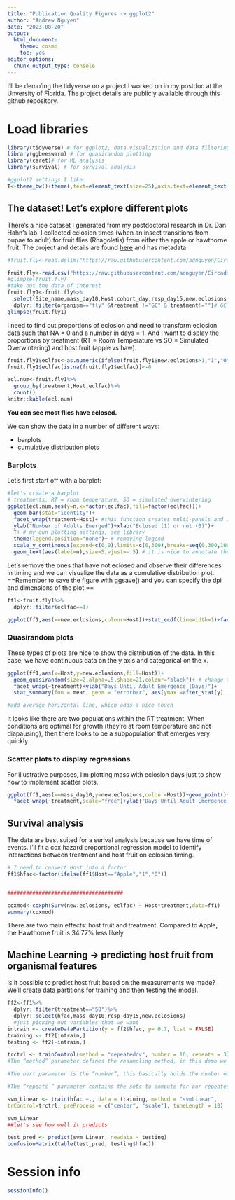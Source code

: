 ```yaml
---
title: "Publication Quality Figures -> ggplot2"
author: "Andrew Nguyen"
date: "2023-08-20"
output: 
  html_document: 
    theme: cosmo
    toc: yes
editor_options: 
  chunk_output_type: console
---
```


I'll be demo'ing the tidyverse on a project I worked on in my postdoc at the Unversity of Florida. The project details are publicly available through this github repository. 


# Load libraries 

```r
library(tidyverse) # for ggplot2, data visualization and data filtering with dplyr 
library(ggbeeswarm) # for quasirandom plotting
library(caret)# for ML analysis
library(survival) # for survival analysis

#ggplot2 settings I like: 
T<-theme_bw()+theme(,text=element_text(size=25),axis.text=element_text(size=18), panel.grid.major=element_blank(), panel.grid.minor.x = element_blank(), panel.grid = element_blank(), legend.key = element_blank(),axis.title.y=element_text(margin=margin(t=0,r=15,b=0,l=0)),axis.title.x=element_text(margin=margin(t=15,r=,b=0,l=0)))#+ theme(legend.position="none")
```

## The dataset! Let's explore different plots

There's a nice dataset I generated from my postdoctoral research in Dr. Dan Hahn's lab. I collected eclosion times (when an insect transitions from pupae to adult) for fruit flies (Rhagoletis) from either the apple or hawthorne fruit. The project and details are found [here](https://github.com/adnguyen/Circadian_rhythm_runs_seasonal_timing) and has metadata. 

```r
#fruit.fly<-read.delim("https://raw.githubusercontent.com/adnguyen/Circadian_rhythm_runs_seasonal_timing/master/Data/2018-08-14_master_data_slice.csv")

fruit.fly<-read.csv("https://raw.githubusercontent.com/adnguyen/Circadian_rhythm_runs_seasonal_timing/master/Scripts_analyses/05_master_dataset_eclosions_IDs.csv")
#glimpse(fruit.fly)
#take out the data of interest
fruit.fly1<-fruit.fly%>%
  select(Site_name,mass_day10,Host,cohort_day,resp_day15,new.eclosions,organism,treatment)%>%
  dplyr::filter(organism=="fly" &treatment !="GC" & treatment!="")# GC = genetic controls, those were saved for genomic analyses and we're just focusing on eclosion of flies (not the parasites)
glimpse(fruit.fly1)
```





I need to find out proportions of eclosion and need to transform eclosion data such that NA = 0 and a number in days = 1. And I want to display the proportions by treatment (RT = Room Temperature vs SO = Simulated Overwintering) and host fruit (apple vs haw). 

```r


fruit.fly1$eclfac<-as.numeric(ifelse(fruit.fly1$new.eclosions>1,"1","0"))
fruit.fly1$eclfac[is.na(fruit.fly1$eclfac)]<-0

ecl.num<-fruit.fly1%>%
  group_by(treatment,Host,eclfac)%>%
  count()
knitr::kable(ecl.num)

```

**You can see most flies have eclosed.**



We can show the data in a number of different ways:     

* barplots    
* cumulative distribution plots   


### Barplots   

Let's first start off with a barplot:

```r

#let's create a barplot 
# treatments, RT = room temperature, SO = simulated overwintering 
ggplot(ecl.num,aes(y=n,x=factor(eclfac),fill=factor(eclfac)))+
  geom_bar(stat="identity")+
  facet_wrap(treatment~Host)+ #this function creates multi-panels and is super handy at conveying complex datasets with multiple treatments /categorical variables
  ylab("Number of Adults Emerged")+xlab("Eclosed (1) or not (0)")+
  T+ # my own plotting settings, see library
  theme(legend.position="none")+ # removing legend
  scale_y_continuous(expand=c(0,0),limits=c(0,300),breaks=seq(0,300,100),labels=seq(0,300,100))+ # makes sure the y-axis starts at 0, this is something I always use when making barplots with ggplot2
  geom_text(aes(label=n),size=5,vjust=-.5) # it is nice to annotate the bars to help the eyes interpret them
```

Let's remove the ones that have not eclosed and observe their differences in timing and we can visualize the data as a cumulative distribution plot. 
==Remember to save the figure with ggsave() and you can specify the dpi and dimensions of the plot.== 


```r
ff1<-fruit.fly1%>%
  dplyr::filter(eclfac==1)

ggplot(ff1,aes(x=new.eclosions,colour=Host))+stat_ecdf(linewidth=1)+facet_wrap(~treatment)+T+scale_x_continuous(limits=c(0,300),labels=seq(0,300,100),breaks=seq(0,300,100))+xlab("Days Until Adult Emergence (Days)")+ylab("ECDF")

```


### Quasirandom plots 

These types of plots are nice to show the distribution of the data. In this case, we have continuous data on the y axis and categorical on the x. 
```r

ggplot(ff1,aes(x=Host,y=new.eclosions,fill=Host))+
  geom_quasirandom(size=2,alpha=.5,shape=21,colour="black")+ # change the points so that there is a black outline and color is filled in by host
  facet_wrap(~treatment)+ylab("Days Until Adult Emergence (Days)")+
  stat_summary(fun = mean, geom = "errorbar", aes(ymax =after_stat(y) , ymin = after_stat(y)),width = .75,lwd=1,colour="black")+T+ theme(legend.position="none")

#add average horizontal line, which adds a nice touch

```

It looks like there are two populations within the RT treatment. When conditions are optimal for growth (they're at room temperature and not diapausing), then there looks to be a subpopulation that emerges very quickly. 


### Scatter plots to display regressions

For illustrative purposes, I'm plotting mass with eclosion days just to show how to implement scatter plots. 

```r
ggplot(ff1,aes(x=mass_day10,y=new.eclosions,colour=Host))+geom_point()+stat_smooth(method="lm")+#fits regression lines with standard errors and takes into account the Host when colour is specified
  facet_wrap(~treatment,scale="free")+ylab("Days Until Adult Emergence (days)")+xlab("Mass (mgs)")+T

```

## Survival analysis

The data are best suited for a surival analysis because we have time of events. I'll fit a cox hazard proportional regression model to identify interactions between treatment and host fruit on eclosion timing. 

```r
# I need to convert Host into a factor
ff1$hfac<-factor(ifelse(ff1$Host=="Apple","1","0"))


#####################################

coxmod<-coxph(Surv(new.eclosions, eclfac) ~ Host*treatment,data=ff1)
summary(coxmod)
```

There are two main effects: host fruit and treatment. Compared to Apple, the Hawthorne fruit is 34.77% less likely

## Machine Learning -> predicting host fruit from organismal features

Is it possible to predict host fruit based on the measurements we made? We'll create data partitions for training and then testing the model. 

```r
ff2<-ff1%>%
  dplyr::filter(treatment=="SO")%>%
  dplyr::select(hfac,mass_day10,resp_day15,new.eclosions)
  #just picking out variables that we want 
intrain <- createDataPartition(y = ff2$hfac, p= 0.7, list = FALSE)
training <- ff2[intrain,]
testing <- ff2[-intrain,]

trctrl <- trainControl(method = "repeatedcv", number = 10, repeats = 3)
#The “method” parameter defines the resampling method, in this demo we’ll be using the repeatedcv or the repeated cross-validation method.

#The next parameter is the “number”, this basically holds the number of resampling iterations.

#The “repeats ” parameter contains the sets to compute for our repeated cross-validation. We are using setting number =10 and repeats =

svm_Linear <- train(hfac ~., data = training, method = "svmLinear",
trControl=trctrl, preProcess = c("center", "scale"), tuneLength = 10)

svm_Linear
##let's see how well it predicts

test_pred <- predict(svm_Linear, newdata = testing)
confusionMatrix(table(test_pred, testing$hfac))
```


# Session info

```r
sessionInfo()
```